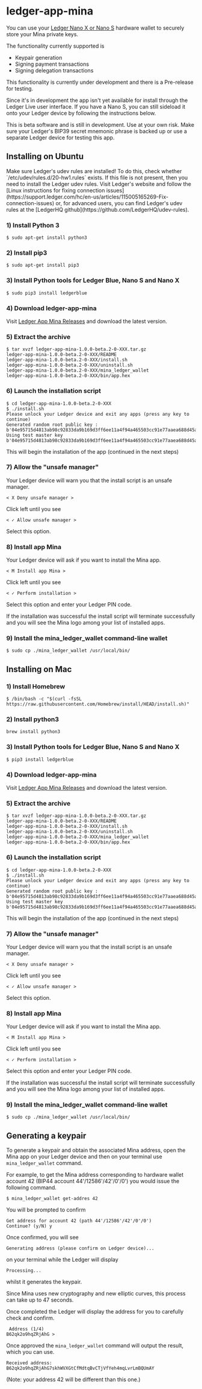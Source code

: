 

# ledger-app-mina

You can use your [Ledger Nano X or Nano S](https://www.ledger.com/) hardware wallet to securely store your Mina private keys.

The functionality currently supported is
- Keypair generation
- Signing payment transactions
- Signing delegation transactions

This functionality is currently under development and there is a Pre-release for testing.

Since it's in development the app isn't yet available for install through the Ledger Live user interface.
If you have a Nano S, you can still sideload it onto your Ledger device by following the instructions below.

<Alert kind="warning">
This is beta software and is still in development.  Use at your own risk.  Make sure your Ledger's BIP39 secret
mnemonic phrase is backed up or use a separate Ledger device for testing this app.
</Alert>

## Installing on Ubuntu

<Alert kind="note">
Make sure Ledger's udev rules are installed!  To do this, check whether `/etc/udev/rules.d/20-hw1.rules` exists.
If this file is not present, then you need to install the Ledger udev rules.  Visit Ledger's website and follow
the [Linux instructions for fixing connection issues](https://support.ledger.com/hc/en-us/articles/115005165269-Fix-connection-issues) or,
for advanced users, you can find Ledger's udev rules at the [LedgerHQ github](https://github.com/LedgerHQ/udev-rules).
</Alert>

### 1) Install Python 3

```
$ sudo apt-get install python3
```

### 2) Install pip3

```
$ sudo apt-get install pip3
```

### 3) Install Python tools for Ledger Blue, Nano S and Nano X

```
$ sudo pip3 install ledgerblue
```

### 4) Download ledger-app-mina

Visit [Ledger App Mina Releases](https://github.com/jspada/ledger-app-mina/releases) and download the latest version.

### 5) Extract the archive

```
$ tar xvzf ledger-app-mina-1.0.0-beta.2-0-XXX.tar.gz
ledger-app-mina-1.0.0-beta.2-0-XXX/README
ledger-app-mina-1.0.0-beta.2-0-XXX/install.sh
ledger-app-mina-1.0.0-beta.2-0-XXX/uninstall.sh
ledger-app-mina-1.0.0-beta.2-0-XXX/mina_ledger_wallet
ledger-app-mina-1.0.0-beta.2-0-XXX/bin/app.hex
```
### 6) Launch the installation script

```
$ cd ledger-app-mina-1.0.0-beta.2-0-XXX
$ ./install.sh
Please unlock your Ledger device and exit any apps (press any key to continue)
Generated random root public key : b'04e95715d4813ab98c92833da9b169d3ff6ee11a4f94a465503cc91e77aaea688d45a0449f41bfaa2a1a789730e72d0ace759ca7c2b8a12e82c94cda61530cc363'
Using test master key b'04e95715d4813ab98c92833da9b169d3ff6ee11a4f94a465503cc91e77aaea688d45a0449f41bfaa2a1a789730e72d0ace759ca7c2b8a12e82c94cda61530cc363'
```

This will begin the installation of the app (continued in the next steps)

### 7) Allow the "unsafe manager"

Your Ledger device will warn you that the install script is an unsafe manager.

```
< X Deny unsafe manager >
```

Click left until you see

```
< ✓ Allow unsafe manager >
```

Select this option.

### 8) Install app Mina

Your Ledger device will ask if you want to install the Mina app.

```
< M Install app Mina >
```

Click left until you see

```
< ✓ Perform installation >
```

Select this option and enter your Ledger PIN code.

If the installation was successful the install script will terminate successfully and you will see the Mina logo among your list of installed apps.

### 9) Install the mina_ledger_wallet command-line wallet

```
$ sudo cp ./mina_ledger_wallet /usr/local/bin/
```

## Installing on Mac

### 1) Install Homebrew

```
$ /bin/bash -c "$(curl -fsSL https://raw.githubusercontent.com/Homebrew/install/HEAD/install.sh)"
```

### 2) Install python3

```
brew install python3
```

### 3) Install Python tools for Ledger Blue, Nano S and Nano X

```
$ pip3 install ledgerblue
```

### 4) Download ledger-app-mina

Visit [Ledger App Mina Releases](https://github.com/jspada/ledger-app-mina/releases) and download the latest version.

### 5) Extract the archive

```
$ tar xvzf ledger-app-mina-1.0.0-beta.2-0-XXX.tar.gz
ledger-app-mina-1.0.0-beta.2-0-XXX/README
ledger-app-mina-1.0.0-beta.2-0-XXX/install.sh
ledger-app-mina-1.0.0-beta.2-0-XXX/uninstall.sh
ledger-app-mina-1.0.0-beta.2-0-XXX/mina_ledger_wallet
ledger-app-mina-1.0.0-beta.2-0-XXX/bin/app.hex
```
### 6) Launch the installation script

```
$ cd ledger-app-mina-1.0.0-beta.2-0-XXX
$ ./install.sh
Please unlock your Ledger device and exit any apps (press any key to continue)
Generated random root public key : b'04e95715d4813ab98c92833da9b169d3ff6ee11a4f94a465503cc91e77aaea688d45a0449f41bfaa2a1a789730e72d0ace759ca7c2b8a12e82c94cda61530cc363'
Using test master key b'04e95715d4813ab98c92833da9b169d3ff6ee11a4f94a465503cc91e77aaea688d45a0449f41bfaa2a1a789730e72d0ace759ca7c2b8a12e82c94cda61530cc363'
```

This will begin the installation of the app (continued in the next steps)

### 7) Allow the "unsafe manager"

Your Ledger device will warn you that the install script is an unsafe manager.

```
< X Deny unsafe manager >
```

Click left until you see

```
< ✓ Allow unsafe manager >
```

Select this option.

### 8) Install app Mina

Your Ledger device will ask if you want to install the Mina app.

```
< M Install app Mina >
```

Click left until you see

```
< ✓ Perform installation >
```

Select this option and enter your Ledger PIN code.

If the installation was successful the install script will terminate successfully and you will see the Mina logo among your list of installed apps.

### 9) Install the mina_ledger_wallet command-line wallet

```
$ sudo cp ./mina_ledger_wallet /usr/local/bin/
```

## Generating a keypair

To generate a keypair and obtain the associated Mina address, open the Mina app on your Ledger device and then on your terminal use `mina_ledger_wallet` command.

For example, to get the Mina address corresponding to hardware wallet account 42 (BIP44 account 44'/12586'/42'/0'/0') you would issue the following command.

```
$ mina_ledger_wallet get-addres 42
```

You will be prompted to confirm

```
Get address for account 42 (path 44'/12586'/42'/0'/0')
Continue? (y/N) y
```

Once confirmed, you will see

```
Generating address (please confirm on Ledger device)...
```

on your terminal while the Ledger will display

```
Processing...
```

whilst it generates the keypair.

Since Mina uses new cryptography and new elliptic curves, this process can take up to 47 seconds.

Once completed the Ledger will display the address for you to carefully check and confirm.

```
 Address (1/4)
B62qk2o9hqZRjAhG >
```

Once approved the `mina_ledger_wallet` command will output the result, which you can use.

```
Received address: B62qk2o9hqZRjAhG7skhWVXGtCfMdtqBvCTjVfYeh4mqLvrLmBQUmAY
```

(Note: your address 42 will be different than this one.)

